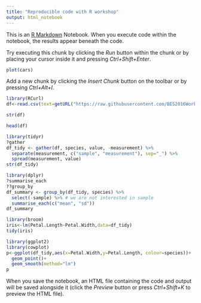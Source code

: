 ```yaml
---
title: "Reproducible code with R workshop"
output: html_notebook
---
```


This is an [R Markdown](http://rmarkdown.rstudio.com) Notebook. When you execute code within the notebook, the results appear beneath the code. 

Try executing this chunk by clicking the *Run* button within the chunk or by placing your cursor inside it and pressing *Ctrl+Shift+Enter*. 

```r
plot(cars)
```

Add a new chunk by clicking the *Insert Chunk* button on the toolbar or by pressing *Ctrl+Alt+I*.

```r
library(RCurl)
df<-read.csv(text=getURL("https://raw.githubusercontent.com/BES2016Workshop/reproduciblecodeR/master/iris.csv"))
```

```r
str(df)
```

```r
head(df)
```

```r
library(tidyr)
?gather
df_tidy <- gather(df, species, value, -measurement) %>%
  separate(measurement, c("sample", "measurement"), sep="_") %>%
  spread(measurement, value)
str(df_tidy)
```

```r
library(dplyr)
?summarise_each
??group_by
df_summary <- group_by(df_tidy, species) %>%
  select(-sample) %>% # we are not interested in sample
  summarise_each(c("mean", "sd"))
df_summary
```

```r
library(broom)
iris<-lm(Petal.Length~Petal.Width,data=df_tidy)
tidy(iris)
```
```r
library(ggplot2)
library(cowplot)
p<-ggplot(df_tidy,aes(x=Petal.Width,y=Petal.Length, colour=species))+
  geom_point()+
  geom_smooth(method="lm")
p
```

When you save the notebook, an HTML file containing the code and output will be saved alongside it (click the *Preview* button or press *Ctrl+Shift+K* to preview the HTML file).
